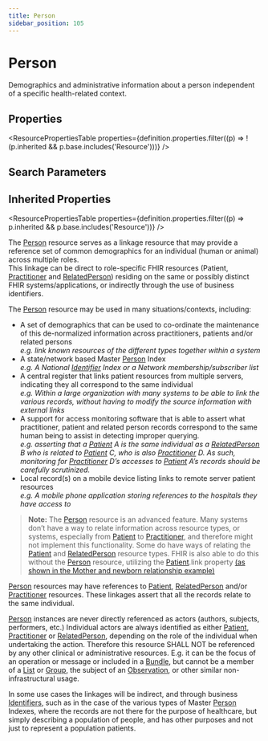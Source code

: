 ```yaml
---
title: Person
sidebar_position: 105
---
```


# Person

Demographics and administrative information about a person independent of a specific health-related context.

<Tabs queryString="section">
<TabItem value="schema" label="Schema" default>


## Properties


<ResourcePropertiesTable properties={definition.properties.filter((p) => !(p.inherited && p.base.includes('Resource')))} />

## Search Parameters

<SearchParamsTable searchParams={definition.searchParameters} />

## Inherited Properties

<ResourcePropertiesTable properties={definition.properties.filter((p) => p.inherited && p.base.includes('Resource'))} />

</TabItem>
  <TabItem value="usage" label="Usage">
    <div> <a name="scope"></a>  <p>   The <a href="/docs/api/fhir/resources/person">Person</a> resource serves as a linkage resource that may provide a reference set of common demographics    for an individual (human or animal) across multiple roles.<br/>   This linkage can be direct to role-specific FHIR resources (Patient, <a href="/docs/api/fhir/resources/practitioner">Practitioner</a> and <a href="/docs/api/fhir/resources/relatedperson">RelatedPerson</a>)   residing on the same or possibly distinct FHIR systems/applications, or indirectly through the use of   business identifiers. </p>   <p>   The <a href="/docs/api/fhir/resources/person">Person</a> resource may be used in many situations/contexts, including:   </p>   <ul>   <li>A set of demographics that can be used to co-ordinate the maintenance of this   de-normalized information across practitioners, patients and/or related persons<br/>   <i>e.g. link known resources of the different types together within a system</i></li>    <li>A state/network based Master <a href="/docs/api/fhir/resources/person">Person</a> Index<br/>   <i>e.g. A National <a href="/docs/api/fhir/datatypes/identifier">Identifier</a> Index or a Network membership/subscriber list</i></li>    <li>A central register that links patient resources from multiple servers, indicating they   all correspond to the same individual<br/>   <i>e.g. Within a large organization with many systems to be able to link the various records,    without having to modify the source information with external links</i></li>    <li>A support for access monitoring software that is able to assert what practitioner,    patient and related person records correspond to the same human being to assist in    detecting improper querying.<br/>   <i>e.g. asserting that a <a href="/docs/api/fhir/resources/patient">Patient</a> A is the same individual as a <a href="/docs/api/fhir/resources/relatedperson">RelatedPerson</a> B who is   related to <a href="/docs/api/fhir/resources/patient">Patient</a> C, who is also <a href="/docs/api/fhir/resources/practitioner">Practitioner</a> D.  As such, monitoring for <a href="/docs/api/fhir/resources/practitioner">Practitioner</a>   D’s accesses to <a href="/docs/api/fhir/resources/patient">Patient</a> A’s records should be carefully scrutinized.</i></li>    <li>Local record(s) on a mobile device listing links to remote server patient resources<br/>   <i>e.g. A mobile phone application storing references to the hospitals they have access to</i></li>   </ul>    <blockquote class="stu-note">     <a name="advanced"></a>     <p>     <b>Note:</b>  The <a href="/docs/api/fhir/resources/person">Person</a> resource is an advanced feature.  Many systems don’t have a way     to relate information across resource types, or systems, especially from <a href="/docs/api/fhir/resources/patient">Patient</a> to     <a href="/docs/api/fhir/resources/practitioner">Practitioner</a>, and therefore might not implement this functionality. Some do have ways     of relating the <a href="/docs/api/fhir/resources/patient">Patient</a> and <a href="/docs/api/fhir/resources/relatedperson">RelatedPerson</a> resource types. FHIR is also able to do this     without the <a href="/docs/api/fhir/resources/person">Person</a> resource, utilizing the <a href="/docs/api/fhir/resources/patient">Patient</a>.link property     <a href="/docs/api/fhir/resources/patient">(as shown in the Mother and newborn relationship example)</a>     </p>   </blockquote> </div>
    </TabItem>
  <TabItem value="relationships" label="Relationships">
    <div>    <p>     <a href="/docs/api/fhir/resources/person">Person</a> resources may have references to <a href="/docs/api/fhir/resources/patient">Patient</a>, <a href="/docs/api/fhir/resources/relatedperson">RelatedPerson</a> and/or <a href="/docs/api/fhir/resources/practitioner">Practitioner</a> resources.      These linkages assert that all the records relate to the same individual.   </p>   <p>     <a href="/docs/api/fhir/resources/person">Person</a> instances are never directly referenced as actors (authors, subjects, performers, etc.)     Individual actors are always identified as either <a href="/docs/api/fhir/resources/patient">Patient</a>, <a href="/docs/api/fhir/resources/practitioner">Practitioner</a> or <a href="/docs/api/fhir/resources/relatedperson">RelatedPerson</a>, depending on the role     of the individual when undertaking the action. Therefore this resource SHALL NOT be referenced by any     other clinical or administrative resources.       E.g. it can be the focus of an operation or message or included in a <a href="/docs/api/fhir/resources/bundle">Bundle</a>,      but cannot be a member of a <a href="/docs/api/fhir/resources/list">List</a> or <a href="/docs/api/fhir/resources/group">Group</a>, the subject of an <a href="/docs/api/fhir/resources/observation">Observation</a>, or other similar non-infrastructural usage.   </p>   <p>     In some use cases the linkages will be indirect, and through business <a href="/docs/api/fhir/datatypes/identifier">Identifiers</a>, such as in the case of     the various types of Master <a href="/docs/api/fhir/resources/person">Person</a> Indexes, where the records are not there for the purpose of healthcare,      but simply describing a population of people, and has other purposes and not just to represent a population patients.   </p> </div>
    </TabItem>
  
  

</Tabs>
